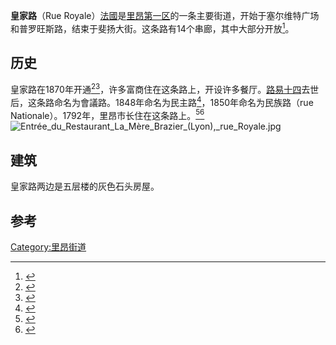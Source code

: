 {{Infobox street
| image                   = Rue Royale (Lyon) en avril 2019.jpg
| name                    = 皇家路
| native_name             = Rue Royale
| former_names            = 會議路<br/>民主路<br/>民族路
| location                = [[法国|法国]][[里昂|里昂]][[里昂第一区|里昂第一区]]
| construction_start_date = 18世纪
}}
'''皇家路'''（Rue Royale）[[法國|法國]]是[[里昂第一区|里昂第一区]]的一条主要街道，开始于塞尔维特广场和普罗旺斯路，结束于斐扬大街。这条路有14个串廊，其中大部分开放<ref>{{cite book |title=Traboules de Lyon — Histoire secrète d'une ville |last=Dejean |first=René |publisher=''[[Le_Progrès|Le Progrès]]'' |year=1988 |language=fr|isbn=2-904899-01-4 |pages=98–101}}</ref>。

==历史==
皇家路在1870年开通<ref>{{cite book |title=Lyon pas à pas — son histoire à travers ses rues — Rive droite de la Saône, Croix-Rousse, quais et ponts de la Saône |last=Pelletier |first=Jean |publisher=Horvath |place=Roanne / Le Coteau |year=1985 |language=fr|isbn=2-7171-0377-5 |page=184}}</ref><ref>{{cite book |title=À travers les rues de Lyon |first=Adolphe |last=Vachet |year=1902 |edition=1982, Marseille |place=Lyon |publisher=Laffitte reprints |language=fr |isbn=2-7348-0062-4 |page=400}}</ref>，许多富商住在这条路上，开设许多餐厅。[[路易十四|路易十四]]去世后，这条路命名为會議路。1848年命名为民主路<ref>{{cite book |title=Dictionnaire des lyonnaiseries — Les hommes. Le sol. Les rues. Histoires et légendes |last=Meynard |first=Louis |volume=4 |year=1932 |place=Lyon |edition=1982 |publisher=Jean Honoré |language=fr |pages=21–22}}</ref>，1850年命名为民族路（rue Nationale）。1792年，里昂市长住在这条路上。<ref>{{cite book |title=Lyon et ses rues |last=Brun De La Valette |first=Robert |publisher=Le Fleuve |place=Paris |year=1969 |language=fr |page=132}}</ref><ref>{{cite book |title=Rues de lyon à travers les siècles |last=Vanario |first=Maurice |publisher=ELAH |place=Lyon |language=fr |year=2002 |isbn=2-84147-126-8}}</ref> 
[[File:Entrée_du_Restaurant_La_Mère_Brazier_(Lyon),_rue_Royale.jpg|thumb]]

==建筑==
皇家路两边是五层楼的灰色石头房屋。

==参考==
{{reflist|2}}
{{coord|45|46|17|N|4|50|14|E|type:landmark_source:kolossus-frwiki|display=title}}
[[Category:里昂街道|Category:里昂街道]]